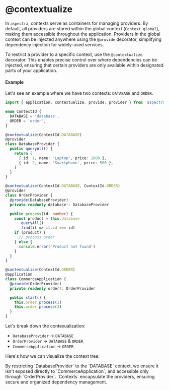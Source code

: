 
# @contextualize

In `aspectra`, contexts serve as containers for managing providers. By default,
all providers are stored within the global context (`Context.global`), making
them accessible throughout the application. Providers in the global context can
be injected anywhere using the `@provide` decorator, simplifying dependency
injection for widely-used services.

To restrict a provider to a specific context, use the `@contextualize`
decorator. This enables precise control over where dependencies can be
injected, ensuring that certain providers are only available within designated
parts of your application.

#### Example

Let's see an example where we have two contexts: `DATABASE` and `ORDER`.

```typescript
import { application, contextualize, provide, provider } from 'aspectra'

enum ContextId {
  DATABASE = 'database',
  ORDER = 'order',
}

@contextualize(ContextId.DATABASE)
@provider
class DatabaseProvider {
  public queryAll() {
    return [
      { id: 1, name: 'Laptop', price: 1000 },
      { id: 2, name: 'Smartphone', price: 500 },
    ]
  }
}

@contextualize(ContextId.DATABASE, ContextId.ORDER)
@provider
class OrderProvider {
  @provide(DatabaseProvider)
  private readonly database!: DatabaseProvider

  public process(id: number) {
    const product = this.database
      .queryAll()
      .find(it => it.id === id)
    if (product) {
      // process order
    } else {
      console.error('Product not found')
    }
  }
}

@contextualize(ContextId.ORDER)
@application
class CommerceApplication {
  @provide(OrderProvider)
  private readonly order!: OrderProvider

  public start() {
    this.order.process(1)
    this.order.process(3)
  }
}
```

Let's break down the contexualization:
- `DatabaseProvider` -> `DATABASE`
- `OrderProvider` -> `DATABASE` & `ORDER`
- `CommerceApplication` -> `ORDER`

Here's how we can visualize the context tree:

[//]: # (```mermaid)

[//]: # (flowchart LR)

[//]: # (   DatabaseProvider <-- DATABASE --> OrderProvider <-- ORDER --> CommerceApplication)

[//]: # (```)

<Callout>
    By restricting `DatabaseProvider` to the `DATABASE` context, we ensure it
    isn't exposed directly to `CommerceApplication`, and accessible only through
    `OrderProvider`. `Contexts` encapsulate the providers, ensuring secure and
    organized dependency management.
</Callout>
